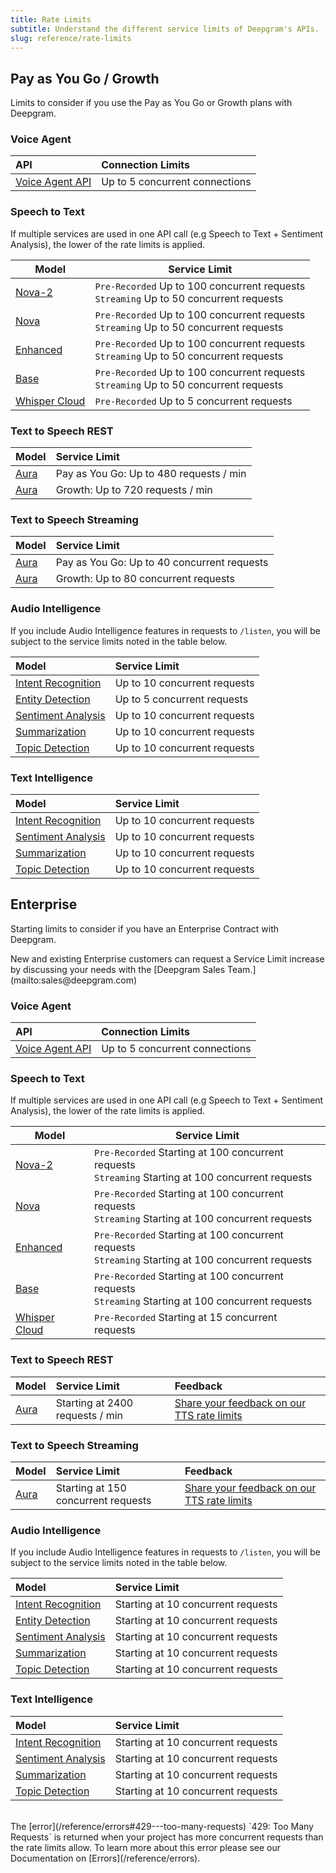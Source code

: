 ```yaml
---
title: Rate Limits
subtitle: Understand the different service limits of Deepgram's APIs.
slug: reference/rate-limits
---
```


## Pay as You Go / Growth

Limits to consider if you use the Pay as You Go or Growth plans with Deepgram.

### Voice Agent

| API                                               | Connection Limits              |
| :------------------------------------------------ | :----------------------------- |
| [Voice Agent API](/reference/build-a-voice-agent) | Up to 5 concurrent connections |

### Speech to Text

If multiple services are used in one API call (e.g Speech to Text + Sentiment Analysis), the lower of the rate limits is applied.

| Model | Service Limit |
|--------|---------------|
| [Nova-2](/docs/models-languages-overview#nova-2) | `Pre-Recorded` Up to 100 concurrent requests<br />`Streaming` Up to 50 concurrent requests |
| [Nova](/docs/models-languages-overview#nova) | `Pre-Recorded` Up to 100 concurrent requests<br />`Streaming` Up to 50 concurrent requests |
| [Enhanced](/docs/models-languages-overview#enhanced) | `Pre-Recorded` Up to 100 concurrent requests<br />`Streaming` Up to 50 concurrent requests |
| [Base](/docs/models-languages-overview#base) | `Pre-Recorded` Up to 100 concurrent requests<br />`Streaming` Up to 50 concurrent requests |
| [Whisper Cloud](/docs/models-languages-overview#deepgram-whisper-cloud) | `Pre-Recorded` Up to 5 concurrent requests |


### Text to Speech REST

| Model                                                             | Service Limit                           |
| :---------------------------------------------------------------- | :-------------------------------------- |
| [Aura](/docs/tts-feature-overview) | Pay as You Go: Up to 480 requests / min |
| [Aura](/docs/tts-feature-overview) | Growth:  Up to 720 requests / min       |

### Text to Speech Streaming

| Model                                                             | Service Limit                               |
| :---------------------------------------------------------------- | :------------------------------------------ |
| [Aura](/docs/tts-feature-overview) | Pay as You Go: Up to 40 concurrent requests |
| [Aura](/docs/tts-feature-overview) | Growth:  Up to 80 concurrent requests       |

### Audio Intelligence

If you include Audio Intelligence features in requests to `/listen`, you will be subject to the service limits noted in the table below.

| Model                                          | Service Limit                |
| :--------------------------------------------- | :--------------------------- |
| [Intent Recognition](/docs/intent-recognition) | Up to 10 concurrent requests |
| [Entity Detection](/docs/detect-entities)      | Up to 5 concurrent requests  |
| [Sentiment Analysis](/docs/sentiment-analysis) | Up to 10 concurrent requests |
| [Summarization](/docs/summarization)           | Up to 10 concurrent requests |
| [Topic Detection](/docs/topic-detection)        | Up to 10 concurrent requests |

### Text Intelligence

| Model                                                  | Service Limit                |
| :----------------------------------------------------- | :--------------------------- |
| [Intent Recognition](/docs/text-intention-recognition) | Up to 10 concurrent requests |
| [Sentiment Analysis](/docs/text-sentiment-analysis)    | Up to 10 concurrent requests |
| [Summarization](/docs/text-summarization)              | Up to 10 concurrent requests |
| [Topic Detection](/docs/text-topic-detection)          | Up to 10 concurrent requests |

## Enterprise

Starting limits to consider if you have an Enterprise Contract with Deepgram.

<Info>
New and existing Enterprise customers can request a Service Limit increase by discussing your needs with the [Deepgram Sales Team.](mailto:sales@deepgram.com)
</Info>

### Voice Agent

| API                                               | Connection Limits              |
| :------------------------------------------------ | :----------------------------- |
| [Voice Agent API](/reference/build-a-voice-agent) | Up to 5 concurrent connections |

### Speech to Text

If multiple services are used in one API call (e.g Speech to Text + Sentiment Analysis), the lower of the rate limits is applied.

| Model | Service Limit |
|--------|---------------|
| [Nova-2](/docs/models-languages-overview#nova-2) | `Pre-Recorded` Starting at 100 concurrent requests<br />`Streaming` Starting at 100 concurrent requests |
| [Nova](/docs/models-languages-overview#nova) | `Pre-Recorded` Starting at 100 concurrent requests<br />`Streaming` Starting at 100 concurrent requests |
| [Enhanced](/docs/models-languages-overview#enhanced) | `Pre-Recorded` Starting at 100 concurrent requests<br />`Streaming` Starting at 100 concurrent requests |
| [Base](/docs/models-languages-overview#base) | `Pre-Recorded` Starting at 100 concurrent requests<br />`Streaming` Starting at 100 concurrent requests |
| [Whisper Cloud](/docs/models-languages-overview#deepgram-whisper-cloud) | `Pre-Recorded` Starting at 15 concurrent requests |


### Text to Speech REST

| Model                                                             | Service Limit                   | Feedback                                                                                   |
| :---------------------------------------------------------------- | :------------------------------ | :----------------------------------------------------------------------------------------- |
| [Aura](/tts-feature-overview) | Starting at 2400 requests / min | [Share your feedback on our TTS rate limits](https://deepgram.typeform.com/tts-rate-limit) |

### Text to Speech Streaming

| Model                                                                       | Service Limit                       | Feedback                                                                                   |
| :-------------------------------------------------------------------------- | :---------------------------------- | :----------------------------------------------------------------------------------------- |
| [Aura](/tts-streaming-feature-overview) | Starting at 150 concurrent requests | [Share your feedback on our TTS rate limits](https://deepgram.typeform.com/tts-rate-limit) |

### Audio Intelligence

If you include Audio Intelligence features in requests to `/listen`, you will be subject to the service limits noted in the table below.

| Model                                          | Service Limit                      |
| :--------------------------------------------- | :--------------------------------- |
| [Intent Recognition](/docs/intent-recognition) | Starting at 10 concurrent requests |
| [Entity Detection](/docs/detect-entities)      | Starting at 10 concurrent requests |
| [Sentiment Analysis](/docs/sentiment-analysis) | Starting at 10 concurrent requests |
| [Summarization](/docs/summarization)           | Starting at 10 concurrent requests |
| [Topic Detection](/docs/topic-detection)        | Starting at 10 concurrent requests |

### Text Intelligence

| Model                                                  | Service Limit                      |
| :----------------------------------------------------- | :--------------------------------- |
| [Intent Recognition](/docs/text-intention-recognition) | Starting at 10 concurrent requests |
| [Sentiment Analysis](/docs/text-sentiment-analysis)    | Starting at 10 concurrent requests |
| [Summarization](/docs/text-summarization)              | Starting at 10 concurrent requests |
| [Topic Detection](/docs/text-topic-detection)          | Starting at 10 concurrent requests |

<br />

<Warning>
The [error](/reference/errors#429---too-many-requests) `429: Too Many Requests` is returned when your project has more concurrent requests than the rate limits allow. To learn more about this error please see our Documentation on [Errors](/reference/errors).
</Warning>